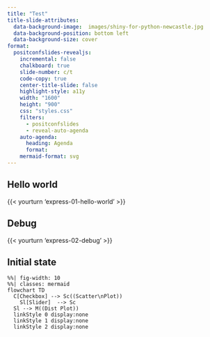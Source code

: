 ```yaml
---
title: "Test"
title-slide-attributes: 
  data-background-image:  images/shiny-for-python-newcastle.jpg
  data-background-position: bottom left
  data-background-size: cover
format:
  positconfslides-revealjs: 
    incremental: false
    chalkboard: true
    slide-number: c/t
    code-copy: true
    center-title-slide: false
    highlight-style: a11y
    width: "1600"
    height: "900"
    css: "styles.css"
    filters:
      - positconfslides
      - reveal-auto-agenda
    auto-agenda:
      heading: Agenda
      format:
    mermaid-format: svg
---
```


## Hello world

{{< yourturn 'express-01-hello-world' >}}

## Debug

{{< yourturn 'express-02-debug' >}}


## Initial state

```mermaid
%%| fig-width: 10
%%| classes: mermaid
flowchart TD
  C[Checkbox] --> Sc((Scatter\nPlot))
    Sl[Slider]  --> Sc 
  Sl --> M((Dist Plot))
  linkStyle 0 display:none
  linkStyle 1 display:none
  linkStyle 2 display:none
```